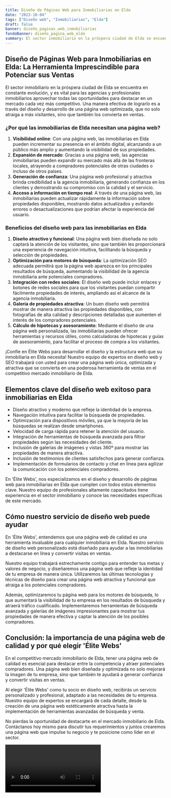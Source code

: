 ```yaml
---
title: Diseño de Páginas Web para Inmobiliarias en Elda
date: "2023-10-04"
tags: ["Diseño web", "Inmobiliarias", "Elda"]
draft: false
banner: diseño_paginas_web_inmobiliarias
fondoBanner: diseño_pagina_web_elda
summary: El sector inmobiliario en la próspera ciudad de Elda se encuentra en constante evolución, y es vital para las agencias y profesionales inmobiliarios aprovechar todas las oportunidades para destacar en un mercado cada vez más competitivo. Una manera efectiva de lograrlo es a través del diseño y desarrollo de una página web optimizada, que no solo atraiga a más visitantes, sino que también los convierta en ventas.
---
```



## **Diseño de Páginas Web para Inmobiliarias en Elda: La Herramienta Imprescindible para Potenciar sus Ventas**

El sector inmobiliario en la próspera ciudad de Elda se encuentra en constante evolución, y es vital para las agencias y profesionales inmobiliarios aprovechar todas las oportunidades para destacar en un mercado cada vez más competitivo. Una manera efectiva de lograrlo es a través del diseño y desarrollo de una página web optimizada, que no solo atraiga a más visitantes, sino que también los convierta en ventas.

### **¿Por qué las inmobiliarias de Elda necesitan una página web?**

1. **Visibilidad online**: Con una página web, las inmobiliarias en Elda pueden incrementar su presencia en el ámbito digital, alcanzando a un público más amplio y aumentando la visibilidad de sus propiedades.
2. **Expansión de mercado**: Gracias a una página web, las agencias inmobiliarias pueden expandir su mercado más allá de las fronteras locales, atrayendo a compradores potenciales de otras ciudades o incluso de otros países.
3. **Generación de confianza**: Una página web profesional y atractiva brinda credibilidad a la agencia inmobiliaria, generando confianza en los clientes y demostrando su compromiso con la calidad y el servicio.
4. **Acceso a información en tiempo real**: A través de una página web, las inmobiliarias pueden actualizar rápidamente la información sobre propiedades disponibles, mostrando datos actualizados y evitando errores o desactualizaciones que podrían afectar la experiencia del usuario.

### **Beneficios del diseño web para las inmobiliarias en Elda**

1. **Diseño atractivo y funcional**: Una página web bien diseñada no solo captará la atención de los visitantes, sino que también les proporcionará una experiencia de navegación intuitiva, facilitando la búsqueda y selección de propiedades.
2. **Optimización para motores de búsqueda**: La optimización SEO adecuada permitirá que la página web aparezca en los principales resultados de búsqueda, aumentando la visibilidad de la agencia inmobiliaria ante potenciales compradores.
3. **Integración con redes sociales**: El diseño web puede incluir enlaces y botones de redes sociales para que los visitantes puedan compartir fácilmente propiedades de interés, ampliando así el alcance de la agencia inmobiliaria.
4. **Galería de propiedades atractiva**: Un buen diseño web permitirá mostrar de manera atractiva las propiedades disponibles, con fotografías de alta calidad y descripciones detalladas que aumenten el interés de los compradores potenciales.
5. **Cálculo de hipotecas y asesoramiento**: Mediante el diseño de una página web personalizada, las inmobiliarias pueden ofrecer herramientas y recursos útiles, como calculadoras de hipotecas y guías de asesoramiento, para facilitar el proceso de compra a los visitantes.

¡Confíe en Élite Webs para desarrollar el diseño y la estructura web que su inmobiliaria en Elda necesita! Nuestro equipo de expertos en diseño web y SEO trabajará con usted para crear una página web única, optimizada y atractiva que se convierta en una poderosa herramienta de ventas en el competitivo mercado inmobiliario de Elda.

<GifSeo />

<Cta />

## Elementos clave del diseño web exitoso para inmobiliarias en Elda

- Diseño atractivo y moderno que refleje la identidad de la empresa.
- Navegación intuitiva para facilitar la búsqueda de propiedades.
- Optimización para dispositivos móviles, ya que la mayoría de las búsquedas se realizan desde smartphones.
- Velocidad de carga rápida para retener la atención del usuario.
- Integración de herramientas de búsqueda avanzada para filtrar propiedades según las necesidades del cliente.
- Inclusión de galerías de imágenes y vistas 360º para mostrar las propiedades de manera atractiva.
- Inclusión de testimonios de clientes satisfechos para generar confianza.
- Implementación de formularios de contacto y chat en línea para agilizar la comunicación con los potenciales compradores.

En 'Élite Webs', nos especializamos en el diseño y desarrollo de páginas web para inmobiliarias en Elda que cumplen con todos estos elementos clave. Nuestro equipo de profesionales altamente capacitados tiene experiencia en el sector inmobiliario y conoce las necesidades específicas de este mercado.

## Cómo nuestro servicio de diseño web puede ayudar

En 'Élite Webs', entendemos que una página web de calidad es una herramienta invaluable para cualquier inmobiliaria en Elda. Nuestro servicio de diseño web personalizado está diseñado para ayudar a las inmobiliarias a destacarse en línea y convertir visitas en ventas.

Nuestro equipo trabajará estrechamente contigo para entender tus metas y valores de negocio, y diseñaremos una página web que refleje la identidad de tu empresa de manera única. Utilizaremos las últimas tecnologías y técnicas de diseño para crear una página web atractiva y funcional que atraiga a los potenciales compradores.

Además, optimizaremos tu página web para los motores de búsqueda, lo que aumentará la visibilidad de tu empresa en los resultados de búsqueda y atraerá tráfico cualificado. Implementaremos herramientas de búsqueda avanzada y galerías de imágenes impresionantes para mostrar tus propiedades de manera efectiva y captar la atención de los posibles compradores.

## Conclusión: la importancia de una página web de calidad y por qué elegir 'Élite Webs'

En el competitivo mercado inmobiliario de Elda, tener una página web de calidad es esencial para destacar entre la competencia y atraer potenciales compradores. Una página web bien diseñada y optimizada no solo mejorará la imagen de tu empresa, sino que también te ayudará a generar confianza y convertir visitas en ventas.

Al elegir 'Élite Webs' como tu socio en diseño web, recibirás un servicio personalizado y profesional, adaptado a las necesidades de tu empresa. Nuestro equipo de expertos se encargará de cada detalle, desde la creación de una página web estéticamente atractiva hasta la implementación de herramientas avanzadas de búsqueda y venta.

No pierdas la oportunidad de destacarte en el mercado inmobiliario de Elda. Contáctanos hoy mismo para discutir tus requerimientos y juntos crearemos una página web que impulse tu negocio y te posicione como líder en el sector.

<Video />

<CtaBot job="Inmobiliarias" city="Elda" />

<Gmaps query="Elda+españa+maps" />
